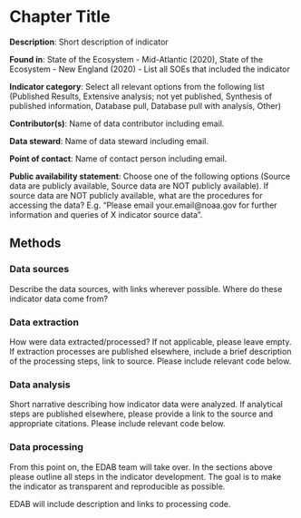 # Chapter Title

**Description**: Short description of indicator

**Found in**: State of the Ecosystem - Mid-Atlantic (2020), State of the Ecosystem - New England (2020) - List all SOEs that included the indicator

**Indicator category**: Select all relevant options from the following list (Published Results, Extensive analysis; not yet published, Synthesis of published information, Database pull, Database pull with analysis, Other)

**Contributor(s)**: Name of data contributor including email. 
  
**Data steward**: Name of data steward including email.
  
**Point of contact**: Name of contact person including email.
  
**Public availability statement**: Choose one of the following options (Source data are publicly available, Source data are NOT publicly available). If source data are NOT publicly available, what are the procedures for accessing the data? E.g. "Please email your.email@noaa.gov for further information and queries of X indicator source data".

## Methods

### Data sources
Describe the data sources, with links wherever possible. Where do these indicator data come from?

### Data extraction 
How were data extracted/processed?  If not applicable, please leave empty. If extraction processes are published elsewhere, include a brief description of the processing steps, link to source. Please include relevant code below.

### Data analysis
Short narrative describing how indicator data were analyzed. If analytical steps are published elsewhere, please provide a link to the source and appropriate citations.  Please include relevant code below.

### Data processing
From this point on, the EDAB team will take over. In the sections above please outline all steps in the indicator development. The goal is to make the indicator as transparent and reproducible as possible. 

EDAB will include description and links to processing code.